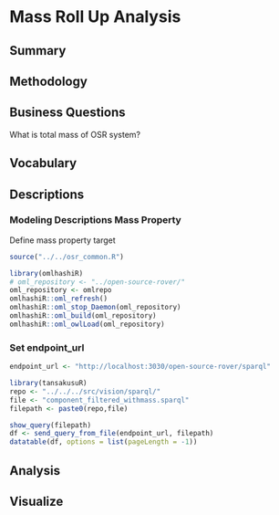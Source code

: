 # Mass Roll Up Analysis

## Summary

## Methodology

## Business Questions

What is total mass of OSR system?

## Vocabulary

## Descriptions

### Modeling Descriptions Mass Property

Define mass property target

```r
source("../../osr_common.R")
```
```r
library(omlhashiR)
# oml_repository <- "../open-source-rover/"
oml_repository <- omlrepo
omlhashiR::oml_refresh()
omlhashiR::oml_stop_Daemon(oml_repository)
omlhashiR::oml_build(oml_repository)
omlhashiR::oml_owlLoad(oml_repository)
```


### Set endpoint_url

```r
endpoint_url <- "http://localhost:3030/open-source-rover/sparql"
```
```r
library(tansakusuR)
repo <- "../../../src/vision/sparql/"
file <- "component_filtered_withmass.sparql"
filepath <- paste0(repo,file)

show_query(filepath)
df <- send_query_from_file(endpoint_url, filepath)
datatable(df, options = list(pageLength = -1))

```


## Analysis

## Visualize


